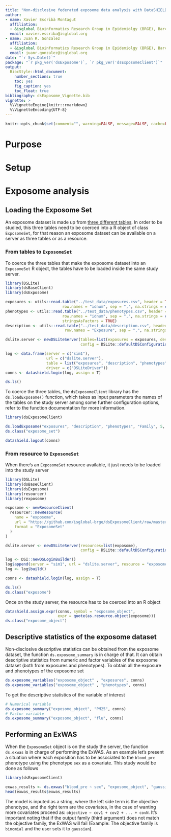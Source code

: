 ```yaml
---
title: "Non-disclosive federated exposome data analysis with DataSHIELD and Bioconductor"
author:
- name: Xavier Escribà Montagut
  affiliation:
  - &isglobal Bioinformatics Research Group in Epidemiolgy (BRGE), Barcelona Insitute for Global Health (ISGlobal)
  email: xavier.escriba@isglobal.org
- name: Juan R. Gonzalez
  affiliation:
  - &isglobal Bioinformatics Research Group in Epidemiolgy (BRGE), Barcelona Insitute for Global Health (ISGlobal)
  email: juanr.gonzalez@isglobal.org
date: "`r Sys.Date()`"
package: "`r pkg_ver('dsExposome')`, `r pkg_ver('dsExposomeClient')`"
output:
  BiocStyle::html_document:
    number_sections: true
    toc: yes
    fig_caption: yes
    toc_float: true
bibliography: dsExposome_Vignette.bib
vignette: >
  %\VignetteEngine{knitr::rmarkdown}
  %\VignetteEncoding{UTF-8}
---
```


```r
knitr::opts_chunk$set(comment="", warning=FALSE, message=FALSE, cache=FALSE)
```

# Purpose

# Setup

# Exposome analysis

## Loading the Exposome Set

An exposome dataset is made up from [three different tables](https://www.bioconductor.org/packages/release/bioc/vignettes/rexposome/inst/doc/exposome_data_analysis.html#data-format). In order to be studied, this three tables need to be coerced into a R object of class `ExposomeSet`, for that reason an exposome dataset can be available on a server as three tables or as a resource.

### From tables to `ExposomeSet`

To coerce the three tables that make the exposome dataset into an `ExposomeSet` R object, the tables have to be loaded inside the same study server.

```r
library(DSLite)
library(dsBaseClient)
library(dsExposome)

exposures <- utils::read.table("../test_data/exposures.csv", header = TRUE,
                         row.names = "idnum", sep = ",", na.strings = c("NA", "-", "?", " ", ""))
phenotypes <- utils::read.table("../test_data/phenotypes.csv", header = TRUE,
                         row.names = "idnum", sep = ",", na.strings = c("NA", "-", "?", " ", ""),
                         stringsAsFactors = TRUE)
description <- utils::read.table("../test_data/description.csv", header = TRUE,
                          row.names = "Exposure", sep = ",", na.strings = c("NA", "-", "?", " ", ""))

dslite.server <- newDSLiteServer(tables=list(exposures = exposures, description = description, phenotypes = phenotypes),
                                 config = DSLite::defaultDSConfiguration(include=c("dsBase", "dsExposome")))

log <- data.frame(server = c("sim1"),
                  url = c("dslite.server"),
                  table = list("exposures", "description", "phenotypes"),
                  driver = c("DSLiteDriver"))
conns <- datashield.login(log, assign = T)

ds.ls()
```

To coerce the three tables, the `dsExposomeClient` library has the `ds.loadExposome()` function, which takes as input parameters the names of the tables on the study server among some further configuration options, refer to the function documentation for more information.

```r
library(dsExposomeClient)

ds.loadExposome("exposures", "description", "phenotypes", "Family", 5, FALSE, "exposome_set")
ds.class("exposome_set")

datashield.logout(conns)
```

### From resource to `ExposomeSet`

When there's an `ExposomeSet` resource available, it just needs to be loaded into the study server

```r
library(DSLite)
library(dsBaseClient)
library(dsExposome)
library(resourcer)
library(rexposome)

exposome <- newResourceClient(
  resourcer::newResource(
    name = "exposome",
    url = "https://github.com/isglobal-brge/dsExposomeClient/raw/master/test_data/exposome_resource.Rdata",
    format = "ExposomeSet"
  )
) 

dslite.server <- newDSLiteServer(resources=list(exposome),
                                 config = DSLite::defaultDSConfiguration(include=c("dsBase", "dsExposome", "resourcer", "rexposome")))

log <- DSI::newDSLoginBuilder()
log$append(server = "sim1", url = "dslite.server", resource = "exposome", driver = "DSLiteDriver")
log <- log$build()

conns <- datashield.login(log, assign = T)

ds.ls()
ds.class("exposome")
```

Once on the study server, the resource has to be coerced into an R object

```r
datashield.assign.expr(conns, symbol = "exposome_object",
                       expr = quote(as.resource.object(exposome)))
ds.class("exposome_object")
```

## Descriptive statistics of the exposome dataset

Non-disclosive descriptive statistics can be obtained from the exposome dataset, the function `ds.exposome_summary` is in charge of that. It can obtain descriptive statistics from numeric and factor variables of the exposome dataset (both from exposures and phenotypes). To obtain all the exposure and phenotypes of the exposome set

```r
ds.exposome_variables("exposome_object" , "exposures", conns)
ds.exposome_variables("exposome_object" , "phenotypes", conns)
```

To get the descriptive statistics of the variable of interest 

```r
# Numerical variable
ds.exposome_summary("exposome_object", "PM25", conns)
# Factor variable
ds.exposome_summary("exposome_object", "flu", conns)
```

## Performing an ExWAS

When the `ExposomeSet` object is on the study the server, the function `ds.exwas` is in charge of performing the ExWAS. As an example let's present a situation where each exposition has to be associated to the `blood_pre` phenotype using the phenotype `sex` as a covariate. This study would be done as follows

```r
library(dsExposomeClient)

exwas_results <- ds.exwas("blood_pre ~ sex", "exposome_object", "gaussian", FALSE, conns)
head(exwas_results$exwas_results)
```

The model is inputed as a string, where the left side term is the objective phenotype, and the right term are the covariates, in the case of wanting more covariates proceed as: `objective ~ cov1 + cov2 + ... + covN`. It's important noting that if the output family (third argument) does not match the objective family, the ExWAS will fail (Example: The objective family is `binomial` and the user sets it to `gaussian`).
